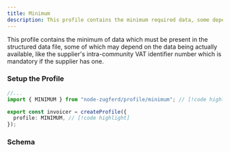 ```yaml
---
title: Minimum
description: This profile contains the minimum required data, some dependent.
---
```



This profile contains the minimum of data which must be present in the
structured data file, some of which may depend on the data being actually available, like the
supplier's intra-community VAT identifier number which is mandatory if the supplier has one.

### Setup the Profile

```ts title="invoicer.ts"
//...
import { MINIMUM } from "node-zugferd/profile/minimum"; // [!code highlight]

export const invoicer = createProfile({
  profile: MINIMUM, // [!code highlight]
});
```

### Schema

<ProfileTree schema={MINIMUM.schema} />
